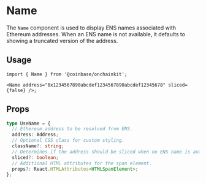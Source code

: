 # Name

The `Name` component is used to display ENS names associated with Ethereum addresses.
When an ENS name is not available, it defaults to showing a truncated version of the address.

## Usage

```tsx
import { Name } from '@coinbase/onchainkit';

<Name address="0x1234567890abcdef1234567890abcdef12345678" sliced={false} />;
```

## Props

```ts
type UseName = {
  // Ethereum address to be resolved from ENS.
  address: Address;
  // Optional CSS class for custom styling.
  className?: string;
  // Determines if the address should be sliced when no ENS name is available.
  sliced?: boolean;
  // Additional HTML attributes for the span element.
  props?: React.HTMLAttributes<HTMLSpanElement>;
};
```
